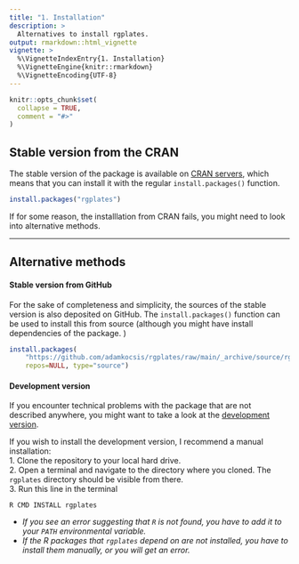 ```yaml
---
title: "1. Installation"
description: >
  Alternatives to install rgplates. 
output: rmarkdown::html_vignette
vignette: >
  %\VignetteIndexEntry{1. Installation}
  %\VignetteEngine{knitr::rmarkdown}
  %\VignetteEncoding{UTF-8}
---
```


```r
knitr::opts_chunk$set(
  collapse = TRUE,
  comment = "#>"
)
```

## Stable version from the CRAN

The stable version of the package is available on [CRAN servers](https://cran.r-project.org/package=rgplates), which means that you can install it with the regular `install.packages()` function.

```r
install.packages("rgplates")
```

If for some reason, the installlation from CRAN fails, you might need to look into alternative methods.


* * * 

## Alternative methods

#### Stable version from GitHub

For the sake of completeness and simplicity, the sources of the stable version is also deposited on GitHub. The `install.packages()` function can be used to install this from source (although you might have install dependencies of the package. )

```r
install.packages(
	"https://github.com/adamkocsis/rgplates/raw/main/_archive/source/rgplates_0.2.0.tar.gz", 
	repos=NULL, type="source")
```

#### Development version

If you encounter technical problems with the package that are not described anywhere, you might want to take a look at the [development version](https://github.com/adamkocsis/rgplates/tree/devel).

If you wish to install the development version, I recommend a manual installation:  
1. Clone the repository to your local hard drive.  
2. Open a terminal and navigate to the directory where you cloned. The `rgplates` directory should be visible from there.  
3. Run this line in the terminal  

```
R CMD INSTALL rgplates
```

- *If you see an error suggesting that `R` is not found, you have to add it to your `PATH` environmental variable.*  
- *If the R packages that `rgplates` depend on are not installed, you have to install them manually, or you will get an error.*

